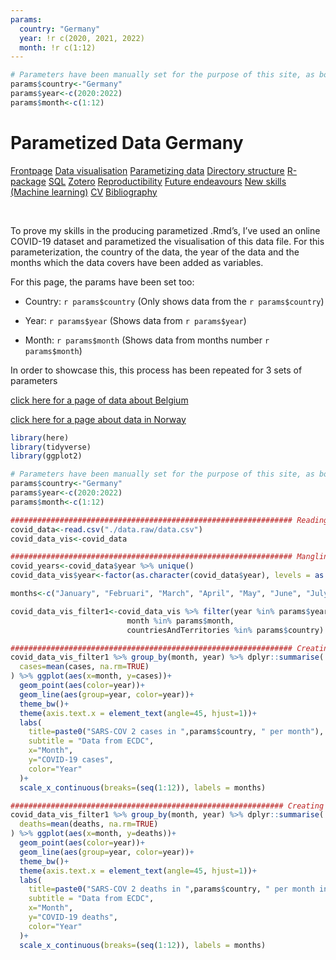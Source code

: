 ```yaml
---
params:
  country: "Germany"
  year: !r c(2020, 2021, 2022)
  month: !r c(1:12)
---
```


```r
# Parameters have been manually set for the purpose of this site, as bookdown does not support stating parameters in YAML
params$country<-"Germany"
params$year<-c(2020:2022)
params$month<-c(1:12)
```

# Parametized Data Germany

<body id="start">
<div class="topnav">
  <a href='index.html#Frontpage'>Frontpage</a>
  <a href='data-visualisation.html#data-visualisation'>Data visualisation</a>
  <a href='parametized-data-germany.html#parametized-data'>Parametizing data</a>
  <a href='directory-structure.html#directory-structure'>Directory structure</a>
  <a href='creating-a-r-package.html#creating-a-r-package'>R-package</a>
  <a href='sql.html#SQL'>SQL</a>
  <a href='bibliography-using-zotero.html#Bibliography using Zotero'>Zotero</a>
  <a href='open-reproductibility-analysis.html#open-reproductibility-analysis'>Reproductibility</a>
  <a href='future-endeavours.html#future-endeavours'>Future endeavours</a>
  <a href='new-skills.html#new-skills'> New skills (Machine learning)</a>
  <a href='cv.html#cv'>CV</a>
  <a href='bibliography.html#bibliography'>Bibliography</a>
</div>


&nbsp;

To prove my skills in the producing parametized .Rmd's, I've used an online COVID-19 dataset and parametized the visualisation of this data file. For this parameterization, the country of the data, the year of the data and the months which the data covers have been added as variables.

For this page, the params have been set too:

- Country: `r params$country` (Only shows data from the `r params$country`)

- Year: `r params$year` (Shows data from `r params$year`)

- Month: `r params$month` (Shows data from months number `r params$month`)

In order to showcase this, this process has been repeated for 3 sets of parameters

<div>
  <a href='parametized-data-belgium.html#parametized-data-belgium'>click here for a page of data about Belgium<a/>
  
  <a href='parametized-data-norway.html#parametized-data-norway'>click here for a page about data in Norway<a/>
</div>

```r
library(here)
library(tidyverse)
library(ggplot2)
```


```r
# Parameters have been manually set for the purpose of this site, as bookdown does not support stating parameters in YAML
params$country<-"Germany"
params$year<-c(2020:2022)
params$month<-c(1:12)
```

```r
############################################################### Reading data
covid_data<-read.csv("./data.raw/data.csv")
covid_data_vis<-covid_data

############################################################### Mangling data
covid_years<-covid_data$year %>% unique()
covid_data_vis$year<-factor(as.character(covid_data$year), levels = as.character(covid_years)) #Making year a factor so it colours nicely instead of using a gradiant

months<-c("January", "Februari", "March", "April", "May", "June", "July", "August", "September", "October", "November", "December") #Storing months to plaster on x-axis

covid_data_vis_filter1<-covid_data_vis %>% filter(year %in% params$year,
                          month %in% params$month,
                          countriesAndTerritories %in% params$country)

############################################################### Creating visualisation: Cases per month
covid_data_vis_filter1 %>% group_by(month, year) %>% dplyr::summarise(
  cases=mean(cases, na.rm=TRUE)
) %>% ggplot(aes(x=month, y=cases))+
  geom_point(aes(color=year))+
  geom_line(aes(group=year, color=year))+
  theme_bw()+
  theme(axis.text.x = element_text(angle=45, hjust=1))+
  labs(
    title=paste0("SARS-COV 2 cases in ",params$country, " per month"),
    subtitle = "Data from ECDC",
    x="Month",
    y="COVID-19 cases",
    color="Year"
  )+
  scale_x_continuous(breaks=(seq(1:12)), labels = months)

############################################################# Creating visualisation: Deaths per month
covid_data_vis_filter1 %>% group_by(month, year) %>% dplyr::summarise(
  deaths=mean(deaths, na.rm=TRUE)
) %>% ggplot(aes(x=month, y=deaths))+
  geom_point(aes(color=year))+
  geom_line(aes(group=year, color=year))+
  theme_bw()+
  theme(axis.text.x = element_text(angle=45, hjust=1))+
  labs(
    title=paste0("SARS-COV 2 deaths in ",params$country, " per month in ", params$year),
    subtitle = "Data from ECDC",
    x="Month",
    y="COVID-19 deaths",
    color="Year"
  )+
  scale_x_continuous(breaks=(seq(1:12)), labels = months)
```
